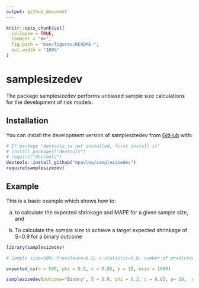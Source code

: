```yaml
---
output: github_document
---
```


<!-- README.md is generated from README.Rmd. Please edit that file -->

```r
knitr::opts_chunk$set(
  collapse = TRUE,
  comment = "#>",
  fig.path = "man/figures/README-",
  out.width = "100%"
)
```

# samplesizedev

<!-- badges: start -->
<!-- badges: end -->

The package samplesizedev performs unbiased sample size calculations for the development of risk models.

## Installation

You can install the development version of samplesizedev from [GitHub](https://github.com/) with:

``` r
# If package 'devtools is not installed, first install it'
# install.packages("devtools")
# require("devtools")
devtools::install_github("mpavlou/samplesizedev")
require(samplesizedev)
```

## Example

This is a basic example which shows how to:

a) to calculate the expected shrinkage and MAPE for a given sample size, and 

b) To calculate the sample size to achieve a target expected shrinkage of S=0.9 for a binary outcome

```r
library(samplesizedev)

# Sample size=500; Prevalence=0.2; c-statistic=0.8; number of predictors=10; 

expected_cs(n = 500, phi = 0.2, c = 0.85, p = 10, nsim = 1000)

samplesizedev(outcome="Binary", S = 0.9, phi = 0.2, c = 0.85, p= 10,  nsim = 1000)
```

